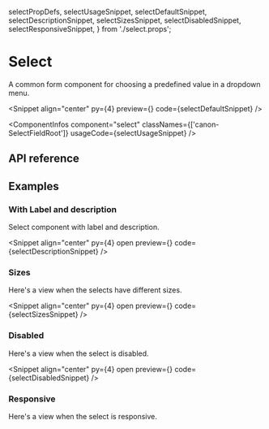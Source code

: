   selectPropDefs,
  selectUsageSnippet,
  selectDefaultSnippet,
  selectDescriptionSnippet,
  selectSizesSnippet,
  selectDisabledSnippet,
  selectResponsiveSnippet,
} from './select.props';

# Select

A common form component for choosing a predefined value in a dropdown menu.

<Snippet
  align="center"
  py={4}
  preview={<SelectSnippet story="Preview" />}
  code={selectDefaultSnippet}
/>

<ComponentInfos
  component="select"
  classNames={['canon-SelectFieldRoot']}
  usageCode={selectUsageSnippet}
/>

## API reference

<PropsTable data={selectPropDefs} />

## Examples

### With Label and description

Select component with label and description.

<Snippet
  align="center"
  py={4}
  open
  preview={<SelectSnippet story="WithDescription" />}
  code={selectDescriptionSnippet}
/>

### Sizes

Here's a view when the selects have different sizes.

<Snippet
  align="center"
  py={4}
  open
  preview={<SelectSnippet story="Sizes" />}
  code={selectSizesSnippet}
/>

### Disabled

Here's a view when the select is disabled.

<Snippet
  align="center"
  py={4}
  open
  preview={<SelectSnippet story="Disabled" />}
  code={selectDisabledSnippet}
/>

### Responsive

Here's a view when the select is responsive.

<CodeBlock code={selectResponsiveSnippet} />
